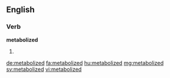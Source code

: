 ==English==

===Verb===
'''metabolized'''

# {{past of|metabolize}}

[[de:metabolized]]
[[fa:metabolized]]
[[hu:metabolized]]
[[mg:metabolized]]
[[sv:metabolized]]
[[vi:metabolized]]